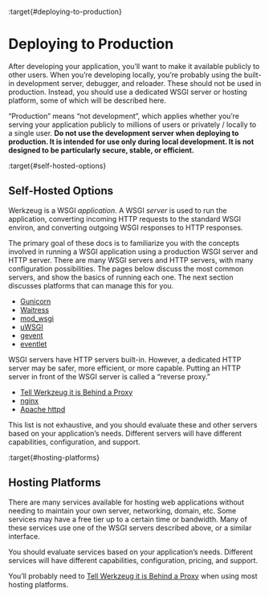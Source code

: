 :target{#deploying-to-production}

# Deploying to Production

After developing your application, you’ll want to make it available
publicly to other users. When you’re developing locally, you’re probably
using the built-in development server, debugger, and reloader. These
should not be used in production. Instead, you should use a dedicated
WSGI server or hosting platform, some of which will be described here.

“Production” means “not development”, which applies whether you’re
serving your application publicly to millions of users or privately /
locally to a single user. <strong>Do not use the development server when
deploying to production. It is intended for use only during local
development. It is not designed to be particularly secure, stable, or
efficient.</strong>

:target{#self-hosted-options}

## Self-Hosted Options

Werkzeug is a WSGI <em>application</em>. A WSGI <em>server</em> is used to run the
application, converting incoming HTTP requests to the standard WSGI
environ, and converting outgoing WSGI responses to HTTP responses.

The primary goal of these docs is to familiarize you with the concepts
involved in running a WSGI application using a production WSGI server
and HTTP server. There are many WSGI servers and HTTP servers, with many
configuration possibilities. The pages below discuss the most common
servers, and show the basics of running each one. The next section
discusses platforms that can manage this for you.

<TableOfContents>


  - [Gunicorn](gunicorn.mdx)
  - [Waitress](waitress.mdx)
  - [mod\_wsgi](mod_wsgi.mdx)
  - [uWSGI](uwsgi.mdx)
  - [gevent](gevent.mdx)
  - [eventlet](eventlet.mdx)
</TableOfContents>

WSGI servers have HTTP servers built-in. However, a dedicated HTTP
server may be safer, more efficient, or more capable. Putting an HTTP
server in front of the WSGI server is called a “reverse proxy.”

<TableOfContents>


  - [Tell Werkzeug it is Behind a Proxy](proxy_fix.mdx)
  - [nginx](nginx.mdx)
  - [Apache httpd](apache-httpd.mdx)
</TableOfContents>

This list is not exhaustive, and you should evaluate these and other
servers based on your application’s needs. Different servers will have
different capabilities, configuration, and support.

:target{#hosting-platforms}

## Hosting Platforms

There are many services available for hosting web applications without
needing to maintain your own server, networking, domain, etc. Some
services may have a free tier up to a certain time or bandwidth. Many of
these services use one of the WSGI servers described above, or a similar
interface.

You should evaluate services based on your application’s needs.
Different services will have different capabilities, configuration,
pricing, and support.

You’ll probably need to [Tell Werkzeug it is Behind a Proxy](proxy_fix.mdx) when using most hosting
platforms.
